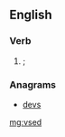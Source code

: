 ==English==

===Verb===
{{head|en}}

# {{obsolete spelling of|used|nodot=1}}; {{en-past of|vse|nocap=1}}

===Anagrams===
* [[devs#English|devs]]

[[mg:vsed]]